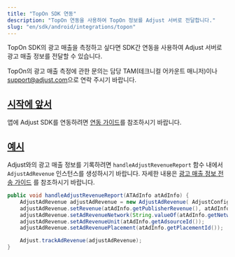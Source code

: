 ```yaml
---
title: "TopOn SDK 연동"
description: "TopOn 연동을 사용하여 TopOn 정보를 Adjust 서버로 전달합니다."
slug: "en/sdk/android/integrations/topon"
---
```

<minorversion added="v4.36.0"> 

TopOn SDK의 광고 매출을 측정하고 싶다면 SDK간 연동을 사용하여 Adjust 서버로 광고 매출 정보를 전달할 수 있습니다.
</MinorVersion> <callout type="note"> 

TopOn의 광고 매출 측정에 관한 문의는 담당 TAM\(테크니컬 어카운트 매니저\)이나 [support@adjust.com](mailto:support@adjust.com)으로 연락 주시기 바랍니다.
</Callout> 

[시작에 앞서](before-you-begin)
--------------------------

앱에 Adjust SDK를 연동하려면 [연동 가이드](/en/sdk/android)를 참조하시기 바랍니다.

[예시](example)
-------------

Adjust와의 광고 매출 정보를 기록하려면 `handleAdjustRevenueReport` 함수 내에서 `AdjustAdRevenue` 인스턴스를 생성하시기 바랍니다. 자세한 내용은 [광고 매출 정보 전송 가이드](/en/sdk/android/features/ad-revenue) 를 참조하시기 바랍니다.

```java
public void handleAdjustRevenueReport(ATAdInfo atAdInfo) {
    AdjustAdRevenue adjustAdRevenue = new AdjustAdRevenue( AdjustConfig.AD_REVENUE_TOPON);
    adjustAdRevenue.setRevenue(atAdInfo.getPublisherRevenue(), atAdInfo.getCurrency());
    adjustAdRevenue.setAdRevenueNetwork(String.valueOf(atAdInfo.getNetworkFirmId()));
    adjustAdRevenue.setAdRevenueUnit(atAdInfo.getAdsourceId());
    adjustAdRevenue.setAdRevenuePlacement(atAdInfo.getPlacementId());

    Adjust.trackAdRevenue(adjustAdRevenue);
}
```

